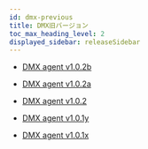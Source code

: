 ```yaml
---
id: dmx-previous
title: DMX旧バージョン
toc_max_heading_level: 2
displayed_sidebar: releaseSidebar
---
```


- [DMX agent v1.0.2b](dmx-1_0_2b)

- [DMX agent v1.0.2a](dmx-1_0_2a)

- [DMX agent v1.0.2](dmx-1_0_2)

- [DMX agent v1.0.1y](dmx-1_0_1y)

- [DMX agent v1.0.1x](dmx-1_0_1x)
